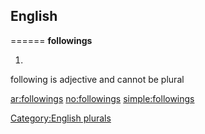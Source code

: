 ==English==

======
'''followings'''

# {{it is not plural of|[[following]]}}
following is adjective and cannot be plural
[[Category:English plurals]]

[[ar:followings]]
[[no:followings]]
[[simple:followings]]
